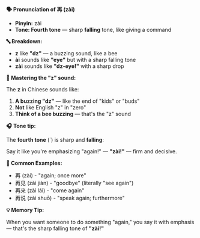**🗣️ Pronunciation of 再 (zài)**

- **Pinyin:** zài
- **Tone: Fourth tone** — sharp **falling** tone, like giving a command

**🔤 Breakdown:**

- **z** like **"dz"** — a buzzing sound, like a bee
- **ài** sounds like **"eye"** but with a sharp falling tone
- **zài** sounds like **"dz-eye!"** with a sharp drop

**🎯 Mastering the "z" sound:**

The **z** in Chinese sounds like:

1. **A buzzing "dz"** — like the end of "kids" or "buds"
2. **Not** like English "z" in "zero"
3. **Think of a bee buzzing** — that's the "z" sound

**🎧 Tone tip:**

The **fourth tone** (`) is sharp and **falling**:

Say it like you're emphasizing "again!" — **"zài!"** — firm and decisive.

**📝 Common Examples:**

- 再 (zài) - "again; once more"
- 再见 (zài jiàn) - "goodbye" (literally "see again")
- 再来 (zài lái) - "come again"
- 再说 (zài shuō) - "speak again; furthermore"

**💡 Memory Tip:**

When you want someone to do something "again," you say it with emphasis — that's the sharp falling
tone of **"zài!"**
